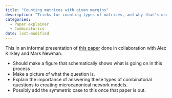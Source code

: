 ```yaml
---
title: "Counting matrices with given margins"
description: "Tricks for counting types of matrices, and why that's useful"
categories:
  - Paper explainer
  - Combinatorics
date: last-modified
---
```


This in an informal presentation of [this paper](https://doi.org/10.1098/rspa.2023.0470) done in collaboration with Alec Kirkley and Mark Newman. 

- Should make a figure that schematically shows what is going on in this process
- Make a picture of what the question is.
- Explain the importance of answering these types of combinatorial questions to creating microcanonical network models. 
- Possibly add the symmetric case to this once that paper is out.

